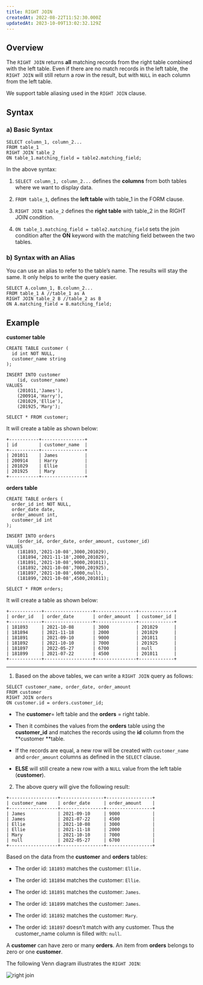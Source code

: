 ```yaml
---
title: RIGHT JOIN
createdAt: 2022-08-22T11:52:30.000Z
updatedAt: 2023-10-09T13:02:32.129Z
---
```


## Overview

The `RIGHT JOIN` returns **all** matching records from the right table combined with the left table. Even if there are no match records in the left table, the `RIGHT JOIN` will still return a row in the result, but with `NULL` in each column from the left table.

<Tip>We support table aliasing used in the `RIGHT JOIN` clause.</Tip>

## Syntax

### a) Basic Syntax

```pgsql
SELECT column_1, column_2...
FROM table_1
RIGHT JOIN table_2
ON table_1.matching_field = table2.matching_field;
```

In the above syntax:

1.  `SELECT column_1, column_2...` defines the **columns** from both tables where we want to display data.

2.  `FROM table_1`, defines the **left table** with table_1 in the FORM clause.

3.  `RIGHT JOIN table_2` defines the **right table** with table_2 in the RIGHT JOIN condition.

4.  `ON table_1.matching_field = table2.matching_field` sets the join condition after the **ON** keyword with the matching field between the two tables.

### b) Syntax with an Alias

You can use an alias to refer to the table’s name. The results will stay the same. It only helps to write the query easier.

```pgsql
SELECT A.column_1, B.column_2...
FROM table_1 A //table_1 as A
RIGHT JOIN table_2 B //table_2 as B
ON A.matching_field = B.matching_field;
```

## Example

**customer table**

```pgsql
CREATE TABLE customer (
  id int NOT NULL,
  customer_name string
);

INSERT INTO customer
    (id, customer_name)
VALUES
    (201011,'James'),
    (200914,'Harry'),
    (201029,'Ellie'),
    (201925,'Mary');
```

```pgsql
SELECT * FROM customer;
```

It will create a table as shown below:

```pgsql
+-----------+----------------+
| id        | customer_name  |
+-----------+----------------+
| 201011    | James          |
| 200914    | Harry          |
| 201029    | Ellie          |
| 201925    | Mary           |
+-----------+----------------+
```

**orders table**

```pgsql
CREATE TABLE orders (
  order_id int NOT NULL,
  order_date date,
  order_amount int,
  customer_id int
);

INSERT INTO orders
    (order_id, order_date, order_amount, customer_id)
VALUES
    (181893,'2021-10-08',3000,201029),
    (181894,'2021-11-18',2000,201029),
    (181891,'2021-10-08',9000,201011),
    (181892,'2021-10-08',7000,201925),
    (181897,'2021-10-08',6000,null),
    (181899,'2021-10-08',4500,201011);
```

```pgsql
SELECT * FROM orders;
```

It will create a table as shown below:

```pgsql
+------------+------------------+---------------+-------------+
| order_id   | order_date       | order_amount  | customer_id |
+------------+------------------+---------------+-------------+
| 181893     | 2021-10-08       | 3000          | 201029      |
| 181894     | 2021-11-18       | 2000          | 201029      |
| 181891     | 2021-09-10       | 9000          | 201011      |
| 181892     | 2021-10-10       | 7000          | 201925      |
| 181897     | 2022-05-27       | 6700          | null        |
| 181899     | 2021-07-22       | 4500          | 201011      |
+------------+------------------+---------------+-------------+
```

---

1. Based on the above tables, we can write a `RIGHT JOIN` query as follows:

```pgsql
SELECT customer_name, order_date, order_amount
FROM customer
RIGHT JOIN orders
ON customer.id = orders.customer_id;
```

- The **customer**= left table and the **orders** = right table.

- Then it combines the values from the **orders** table using the **customer_id** and matches the records using the **id** column from the **customer **table.

- If the records are equal, a new row will be created with `customer_name` and `order_amount` columns as defined in the `SELECT` clause.

- **ELSE** will still create a new row with a `NULL` value from the left table (**customer**).&#x20;

2. The above query will give the following result:

```pgsql
+------------------+----------------+-----------------+
| customer_name    | order_date     | order_amount    |
+------------------+----------------+-----------------+
| James            | 2021-09-10     | 9000            |
| James            | 2021-07-22     | 4500            |
| Ellie            | 2021-10-08     | 3000            |
| Ellie            | 2021-11-18     | 2000            |
| Mary             | 2021-10-10     | 7000            |
| null             | 2022-05-27     | 6700            |
+------------------+----------------+-----------------+
```

Based on the data from the **customer** and **orders** tables:

- The order id: `181893` matches the customer: `Ellie.`

- The order id: `181894` matches the customer: `Ellie`.

- The order id: `181891` matches the customer: `James`.

- The order id: `181899` matches the customer: `James`.

- The order id: `181892` matches the customer: `Mary`.

- The order id: `181897` doesn’t match with any customer. Thus the customer_name column is filled with: `null`.

<Info>A **customer** can have zero or many **orders**. An item from **orders** belongs to zero or one **customer**.</Info>

The following Venn diagram illustrates the `RIGHT JOIN`:

![right join](../../../assets/right-join.png)
